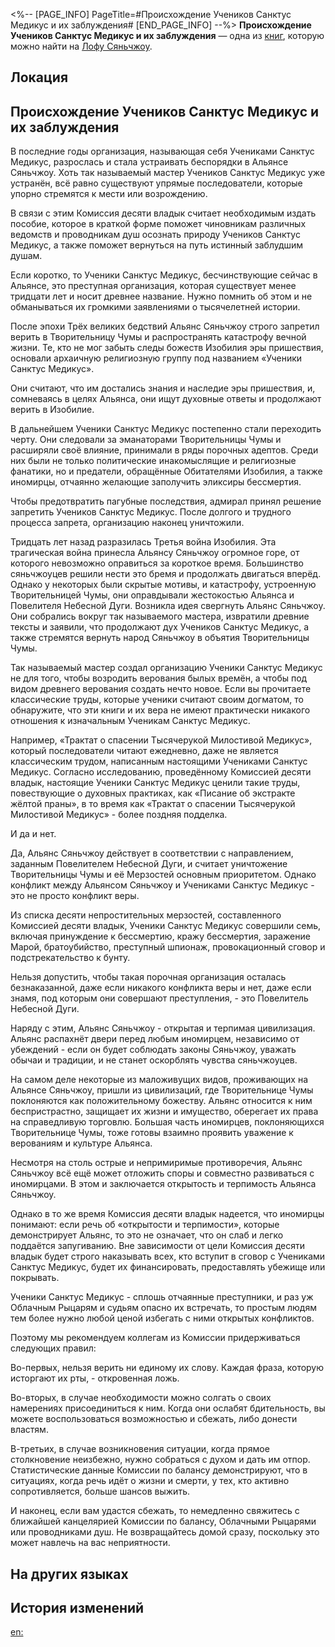 <%-- [PAGE_INFO]
PageTitle=#Происхождение Учеников Санктус Медикус и их заблуждения#
[END_PAGE_INFO] --%>
{{Дополнить}}
{{Книга Инфобокс
|id           = 210
|Название     = 
|Изображение  = Иконка рукописи с Лофу Сяньчжоу.png
|Мир          = Лофу Сяньчжоу
|Томов        = 1
|Автор        = <!--нужно добавить-->
|Описание     = Брошюра, подготовленная Комиссией десяти владык, для информирования официальных представителей власти об Учениках Санктус Медикус.
|Том1         = {{tx}}
|Источник1    = {{tx|Отсутствует источник}}
|Персонажи    = 
|Фракции      = 
}}
'''Происхождение Учеников Санктус Медикус и их заблуждения''' — одна из [[Книги|книг]], которую можно найти на [[Лофу Сяньчжоу]].

==Локация==
{{Отметка карты|<!--название карты-->|<!--id отметки-->}}

==Происхождение Учеников Санктус Медикус и их заблуждения==
В последние годы организация, называющая себя Учениками Санктус Медикус, разрослась и стала устраивать беспорядки в Альянсе Сяньчжоу. Хоть так называемый мастер Учеников Санктус Медикус уже устранён, всё равно существуют упрямые последователи, которые упорно стремятся к мести или возрождению.

В связи с этим Комиссия десяти владык считает необходимым издать пособие, которое в краткой форме поможет чиновникам различных ведомств и проводникам душ осознать природу Учеников Санктус Медикус, а также поможет вернуться на путь истинный заблудшим душам.

<div align="center">{{Размер|36|1. Кто такие Ученики Санктус Медикус?}}</div>

Если коротко, то Ученики Санктус Медикус, бесчинствующие сейчас в Альянсе, это преступная организация, которая существует менее тридцати лет и носит древнее название. Нужно помнить об этом и не обманываться их громкими заявлениями о тысячелетней истории.

После эпохи Трёх великих бедствий Альянс Сяньчжоу строго запретил верить в Творительницу Чумы и распространять катастрофу вечной жизни. Те, кто не мог забыть следы божеств Изобилия эры пришествия, основали архаичную религиозную группу под названием «Ученики Санктус Медикус».

Они считают, что им достались знания и наследие эры пришествия, и, сомневаясь в целях Альянса, они ищут духовные ответы и продолжают верить в Изобилие.

В дальнейшем Ученики Санктус Медикус постепенно стали переходить черту. Они следовали за эманаторами Творительницы Чумы и расширяли своё влияние, принимали в ряды порочных адептов. Среди них были не только политические инакомыслящие и религиозные фанатики, но и предатели, обращённые Обитателями Изобилия, а также иномирцы, отчаянно желающие заполучить эликсиры бессмертия.

Чтобы предотвратить пагубные последствия, адмирал принял решение запретить Учеников Санктус Медикус. После долгого и трудного процесса запрета, организацию наконец уничтожили.

Тридцать лет назад разразилась Третья война Изобилия. Эта трагическая война принесла Альянсу Сяньчжоу огромное горе, от которого невозможно оправиться за короткое время. Большинство сяньчжоуцев решили нести это бремя и продолжать двигаться вперёд. Однако у некоторых были скрытые мотивы, и катастрофу, устроенную Творительницей Чумы, они оправдывали жестокостью Альянса и Повелителя Небесной Дуги. Возникла идея свергнуть Альянс Сяньчжоу. Они собрались вокруг так называемого мастера, извратили древние тексты и заявили, что продолжают дух Учеников Санктус Медикус, а также стремятся вернуть народ Сяньчжоу в объятия Творительницы Чумы.

Так называемый мастер создал организацию Ученики Санктус Медикус не для того, чтобы возродить верования былых времён, а чтобы под видом древнего верования создать нечто новое. Если вы прочитаете классические труды, которые ученики считают своим догматом, то обнаружите, что эти книги и их вера не имеют практически никакого отношения к изначальным Ученикам Санктус Медикус.

Например, «Трактат о спасении Тысячерукой Милостивой Медикус», который последователи читают ежедневно, даже не является классическим трудом, написанным настоящими Учениками Санктус Медикус. Согласно исследованию, проведённому Комиссией десяти владык, настоящие Ученики Санктус Медикус ценили такие труды, повествующие о духовных практиках, как «Писание об экстракте жёлтой праны», в то время как «Трактат о спасении Тысячерукой Милостивой Медикус» - более поздняя подделка.


<div align="center">{{Размер|36|2. Противостояние Альянса Сяньчжоу и Учеников Санктус Медикус - конфликт веры?}}</div>

И да и нет.

Да, Альянс Сяньчжоу действует в соответствии с направлением, заданным Повелителем Небесной Дуги, и считает уничтожение Творительницы Чумы и её Мерзостей основным приоритетом. Однако конфликт между Альянсом Сяньчжоу и Учениками Санктус Медикус - это не просто конфликт веры.

Из списка десяти непростительных мерзостей, составленного Комиссией десяти владык, Ученики Санктус Медикус совершили семь, включая принуждение к бессмертию, кражу бессмертия, заражение Марой, братоубийство, преступный шпионаж, провокационный сговор и подстрекательство к бунту.

Нельзя допустить, чтобы такая порочная организация осталась безнаказанной, даже если никакого конфликта веры и нет, даже если знамя, под которым они совершают преступления, - это Повелитель Небесной Дуги.

Наряду с этим, Альянс Сяньчжоу - открытая и терпимая цивилизация. Альянс распахнёт двери перед любым иномирцем, независимо от убеждений - если он будет соблюдать законы Сяньчжоу, уважать обычаи и традиции, и не станет оскорблять чувства сяньчжоуцев.

На самом деле некоторые из маложивущих видов, проживающих на Альянсе Сяньчжоу, пришли из цивилизаций, где Творительнице Чумы поклоняются как положительному божеству. Альянс относится к ним беспристрастно, защищает их жизни и имущество, оберегает их права на справедливую торговлю. Большая часть иномирцев, поклоняющихся Творительнице Чумы, тоже готовы взаимно проявить уважение к верованиям и культуре Альянса.

Несмотря на столь острые и непримиримые противоречия, Альянс Сяньчжоу всё ещё может отложить споры и совместно развиваться с иномирцами. В этом и заключается открытость и терпимость Альянса Сяньчжоу.

Однако в то же время Комиссия десяти владык надеется, что иномирцы понимают: если речь об «открытости и терпимости», которые демонстрирует Альянс, то это не означает, что он слаб и легко поддаётся запугиванию. Вне зависимости от цели Комиссия десяти владык будет строго наказывать всех, кто вступит в сговор с Учениками Санктус Медикус, будет их финансировать, предоставлять убежище или покрывать.

<div align="center">{{Размер|36|3. Что делать при встрече с Учениками Санктус Медикус?}}</div>

Ученики Санктус Медикус - сплошь отчаянные преступники, и раз уж Облачным Рыцарям и судьям опасно их встречать, то простым людям тем более нужно любой ценой избегать с ними открытых конфликтов.

Поэтому мы рекомендуем коллегам из Комиссии придерживаться следующих правил:

Во-первых, нельзя верить ни единому их слову. Каждая фраза, которую исторгают их рты, - откровенная ложь.

Во-вторых, в случае необходимости можно солгать о своих намерениях присоединиться к ним. Когда они ослабят бдительность, вы можете воспользоваться возможностью и сбежать, либо донести властям.

В-третьих, в случае возникновения ситуации, когда прямое столкновение неизбежно, нужно собраться с духом и дать им отпор. Статистические данные Комиссии по балансу демонстрируют, что в ситуациях, когда речь идёт о жизни и смерти, у тех, кто активно сопротивляется, больше шансов выжить.

И наконец, если вам удастся сбежать, то немедленно свяжитесь с ближайшей канцелярией Комиссии по балансу, Облачными Рыцарями или проводниками душ. Не возвращайтесь домой сразу, поскольку это может навлечь на вас неприятности.

==На других языках==
{{На других языках
|en   = Official Announcement on the Origins of the Disciples of Sanctus Medicus
|zhs  = 「药王秘传」追源及斥谬
|zht  = 「藥王秘傳」追源及斥謬
|ja   = 「薬王秘伝」の起源探求及び誤謬
|ko   = 「약왕의 비전」 기원 및 논리에 대한 반박
|es   = Anuncio oficial sobre el origen de los Discípulos de Sanctus Medicus
|fr   = Annonce officielle sur les origines des Disciples du Sanctus Medicus
|ru   = Происхождение Учеников Санктус Медикус и их заблуждения
|th   = ต้นกำเนิดและความชั่วร้ายของ "สาวก Sanctus Medicus"
|vi   = Thông Báo Chính Thức Về Bí Truyền Dược Vương
|de   = Über die Ursprünge der Jünger des Sanctus Medicus und eine Widerlegung ihrer Lehren
|id   = Asal Mula "Disciples of Sanctus Medicus" dan Penolakan Ajaran Mereka
|pt   = Anúncio Oficial Sobre as Origens dos Discípulos do Sanctus Medicus
}}

==История изменений==
{{История изменений|3.5}}

[[en:]]
